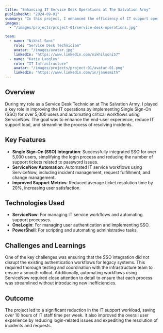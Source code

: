 ```yaml
---
title: "Enhancing IT Service Desk Operations at The Salvation Army"
publishedAt: "2024-09-01"
summary: "In this project, I enhanced the efficiency of IT support operations at The Salvation Army by implementing Single Sign-On (SSO) and automating workflows using ServiceNow."
images:
  - "/images/projects/project-01/service-desk-operations.jpg"

team:
  - name: "Nikhil Soni"
    role: "Service Desk Technician"
    avatar: "/images/avatar.jpg"
    linkedIn: "https://www.linkedin.com/nikhilsoni57"
  - name: "Katie Langley"
    role: "IT Infrastructure"
    avatar: "/images/projects/project-01/avatar-01.png"
    linkedIn: "https://www.linkedin.com/in/janesmith"
---
```


## Overview

During my role as a Service Desk Technician at The Salvation Army, I played a key role in improving the IT operations by implementing Single Sign-On (SSO) for over 5,000 users and automating critical workflows using ServiceNow. The goal was to enhance the end-user experience, reduce IT support load, and streamline the process of resolving incidents.

## Key Features

- **Single Sign-On (SSO) Integration**: Successfully integrated SSO for over 5,000 users, simplifying the login process and reducing the number of support tickets related to password issues.
- **ServiceNow Automation**: Automated IT service workflows using ServiceNow, including incident management, request fulfillment, and change management.
- **Improved Support Metrics**: Reduced average ticket resolution time by 20%, increasing user satisfaction.

## Technologies Used

- **ServiceNow**: For managing IT service workflows and automating support processes.
- **OneLogin**: For managing user authentication and implementing SSO.
- **PowerShell**: For scripting and automating administrative tasks.

## Challenges and Learnings

One of the key challenges was ensuring that the SSO integration did not disrupt the existing authentication workflows for legacy systems. This required thorough testing and coordination with the infrastructure team to ensure a smooth rollout. Additionally, automating workflows using ServiceNow required close attention to detail to ensure that each process was streamlined without introducing new inefficiencies.

## Outcome

The project led to a significant reduction in the IT support workload, saving over 10 hours of IT staff time per week. It also improved the overall user experience by reducing login-related issues and expediting the resolution of incidents and requests.
